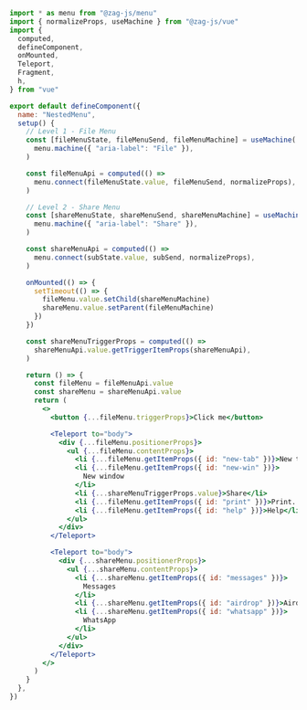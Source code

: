 ```jsx
import * as menu from "@zag-js/menu"
import { normalizeProps, useMachine } from "@zag-js/vue"
import {
  computed,
  defineComponent,
  onMounted,
  Teleport,
  Fragment,
  h,
} from "vue"

export default defineComponent({
  name: "NestedMenu",
  setup() {
    // Level 1 - File Menu
    const [fileMenuState, fileMenuSend, fileMenuMachine] = useMachine(
      menu.machine({ "aria-label": "File" }),
    )

    const fileMenuApi = computed(() =>
      menu.connect(fileMenuState.value, fileMenuSend, normalizeProps),
    )

    // Level 2 - Share Menu
    const [shareMenuState, shareMenuSend, shareMenuMachine] = useMachine(
      menu.machine({ "aria-label": "Share" }),
    )

    const shareMenuApi = computed(() =>
      menu.connect(subState.value, subSend, normalizeProps),
    )

    onMounted(() => {
      setTimeout(() => {
        fileMenu.value.setChild(shareMenuMachine)
        shareMenu.value.setParent(fileMenuMachine)
      })
    })

    const shareMenuTriggerProps = computed(() =>
      shareMenuApi.value.getTriggerItemProps(shareMenuApi),
    )

    return () => {
      const fileMenu = fileMenuApi.value
      const shareMenu = shareMenuApi.value
      return (
        <>
          <button {...fileMenu.triggerProps}>Click me</button>

          <Teleport to="body">
            <div {...fileMenu.positionerProps}>
              <ul {...fileMenu.contentProps}>
                <li {...fileMenu.getItemProps({ id: "new-tab" })}>New tab</li>
                <li {...fileMenu.getItemProps({ id: "new-win" })}>
                  New window
                </li>
                <li {...shareMenuTriggerProps.value}>Share</li>
                <li {...fileMenu.getItemProps({ id: "print" })}>Print...</li>
                <li {...fileMenu.getItemProps({ id: "help" })}>Help</li>
              </ul>
            </div>
          </Teleport>

          <Teleport to="body">
            <div {...shareMenu.positionerProps}>
              <ul {...shareMenu.contentProps}>
                <li {...shareMenu.getItemProps({ id: "messages" })}>
                  Messages
                </li>
                <li {...shareMenu.getItemProps({ id: "airdrop" })}>Airdrop</li>
                <li {...shareMenu.getItemProps({ id: "whatsapp" })}>
                  WhatsApp
                </li>
              </ul>
            </div>
          </Teleport>
        </>
      )
    }
  },
})
```
